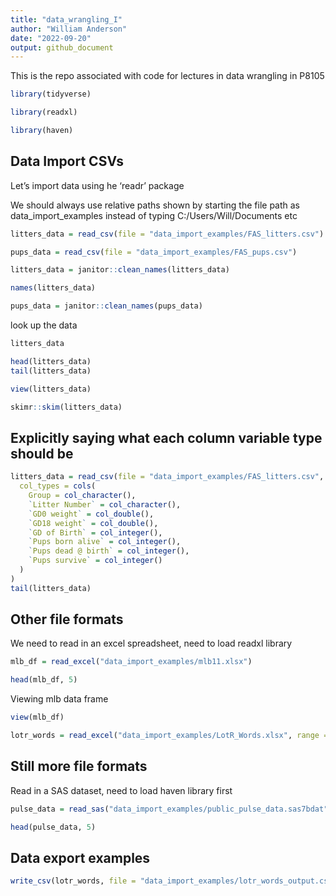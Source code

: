 ```yaml
---
title: "data_wrangling_I"
author: "William Anderson"
date: "2022-09-20"
output: github_document
---
```



This is the repo associated with code for lectures in data wrangling in P8105

```r

library(tidyverse)

library(readxl)

library(haven)

```


## Data Import CSVs

Let's import data using he 'readr' package

We should always use relative paths shown by starting the file path as data_import_examples instead of typing C:/Users/Will/Documents etc

```r

litters_data = read_csv(file = "data_import_examples/FAS_litters.csv")

pups_data = read_csv(file = "data_import_examples/FAS_pups.csv")

litters_data = janitor::clean_names(litters_data)

names(litters_data)

pups_data = janitor::clean_names(pups_data)

```

look up the data

```r
litters_data

head(litters_data)
tail(litters_data)

```


```r

view(litters_data)

```

```r

skimr::skim(litters_data)

```

## Explicitly saying what each column variable type should be

```r

litters_data = read_csv(file = "data_import_examples/FAS_litters.csv",
  col_types = cols(
    Group = col_character(),
    `Litter Number` = col_character(),
    `GD0 weight` = col_double(),
    `GD18 weight` = col_double(),
    `GD of Birth` = col_integer(),
    `Pups born alive` = col_integer(),
    `Pups dead @ birth` = col_integer(),
    `Pups survive` = col_integer()
  )
)
tail(litters_data)


```


## Other file formats

We need to read in an excel spreadsheet, need to load readxl library

```r
mlb_df = read_excel("data_import_examples/mlb11.xlsx")

head(mlb_df, 5) 
```


Viewing mlb data frame

```r

view(mlb_df)

```

```r

lotr_words = read_excel("data_import_examples/LotR_Words.xlsx", range = "B3:D6")

```


## Still more file formats

Read in a SAS dataset, need to load haven library first

```r

pulse_data = read_sas("data_import_examples/public_pulse_data.sas7bdat")

head(pulse_data, 5)

```

## Data export examples

```r

write_csv(lotr_words, file = "data_import_examples/lotr_words_output.csv")


```


